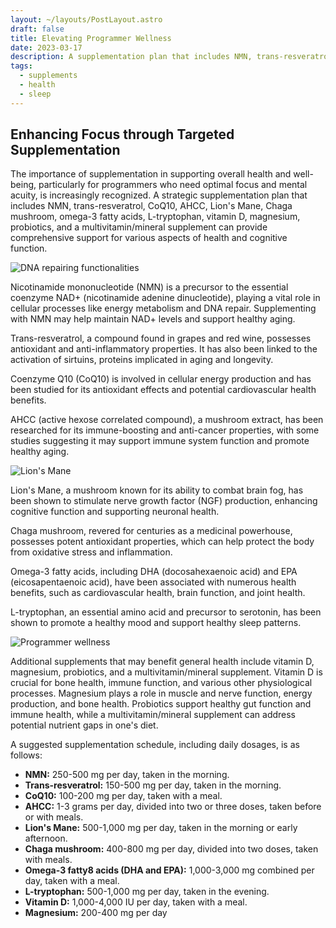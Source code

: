 ```yaml
---
layout: ~/layouts/PostLayout.astro
draft: false
title: Elevating Programmer Wellness
date: 2023-03-17
description: A supplementation plan that includes NMN, trans-resveratrol, CoQ10, AHCC, Lion's Mane, Chaga mushroom, omega-3 fatty acids, L-tryptophan, vitamin D, magnesium, probiotics, and a multivitamin/mineral supplement can provide comprehensive support for various aspects of health and cognitive function.
tags:
  - supplements
  - health
  - sleep
---
```

## Enhancing Focus through Targeted Supplementation

The importance of supplementation in supporting overall health and well-being, particularly 
for programmers who need optimal focus and mental acuity, is increasingly recognized. 
A strategic supplementation plan that includes NMN, trans-resveratrol, CoQ10, AHCC, Lion's 
Mane, Chaga mushroom, omega-3 fatty acids, L-tryptophan, vitamin D, magnesium, probiotics,
and a multivitamin/mineral supplement can provide comprehensive support for various aspects 
of health and cognitive function.

![DNA repairing functionalities](/assets/post/elevating-programmer-wellness/dna-repair.webp)  

Nicotinamide mononucleotide (NMN) is a precursor to the essential coenzyme NAD+ (nicotinamide adenine dinucleotide),
playing a vital role in cellular processes like energy metabolism and DNA repair. Supplementing with NMN may help 
maintain NAD+ levels and support healthy aging.  

Trans-resveratrol, a compound found in grapes and red wine, possesses antioxidant and anti-inflammatory properties.
It has also been linked to the activation of sirtuins, proteins implicated in aging and longevity.  

Coenzyme Q10 (CoQ10) is involved in cellular energy production and has been studied for its
antioxidant effects and potential cardiovascular health benefits.  

AHCC (active hexose correlated compound), a mushroom extract, has been researched for its 
immune-boosting and anti-cancer properties, with some studies suggesting it may support 
immune system function and promote healthy aging.  

![Lion's Mane](/assets/post/elevating-programmer-wellness/lions-mane.webp)  

Lion's Mane, a mushroom known for its ability to combat brain fog, has been shown to stimulate
nerve growth factor (NGF) production, enhancing cognitive function and supporting neuronal health.  

Chaga mushroom, revered for centuries as a medicinal powerhouse, possesses potent antioxidant 
properties, which can help protect the body from oxidative stress and inflammation.  

Omega-3 fatty acids, including DHA (docosahexaenoic acid) and EPA (eicosapentaenoic acid), 
have been associated with numerous health benefits, such as cardiovascular health, brain 
function, and joint health.  

L-tryptophan, an essential amino acid and precursor to serotonin, has been shown to promote 
a healthy mood and support healthy sleep patterns.  

![Programmer wellness](/assets/post/elevating-programmer-wellness/wellness.webp)  

Additional supplements that may benefit general health include vitamin D, magnesium, 
probiotics, and a multivitamin/mineral supplement. Vitamin D is crucial for bone health,
immune function, and various other physiological processes. Magnesium plays a role in muscle 
and nerve function, energy production, and bone health. Probiotics support healthy gut function
and immune health, while a multivitamin/mineral supplement can address potential nutrient 
gaps in one's diet.  

A suggested supplementation schedule, including daily dosages, is as follows:  

- **NMN:** 250-500 mg per day, taken in the morning.
- **Trans-resveratrol:** 150-500 mg per day, taken in the morning.
- **CoQ10:** 100-200 mg per day, taken with a meal.
- **AHCC:** 1-3 grams per day, divided into two or three doses, taken before or with meals.
- **Lion's Mane:** 500-1,000 mg per day, taken in the morning or early afternoon.
- **Chaga mushroom:** 400-800 mg per day, divided into two doses, taken with meals.
- **Omega-3 fatty8 acids (DHA and EPA):** 1,000-3,000 mg combined per day, taken with a meal.
- **L-tryptophan:** 500-1,000 mg per day, taken in the evening.
- **Vitamin D:** 1,000-4,000 IU per day, taken with a meal.
- **Magnesium:** 200-400 mg per day
